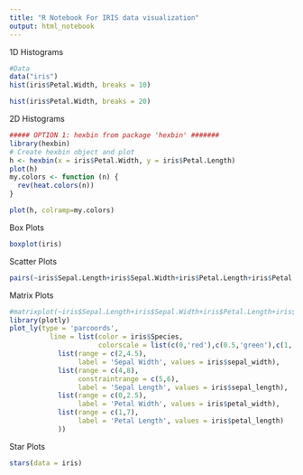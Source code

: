 ```yaml
---
title: "R Notebook For IRIS data visualization"
output: html_notebook
---
```


1D Histograms

```r
#Data
data("iris")
hist(iris$Petal.Width, breaks = 10)
```

```r
hist(iris$Petal.Width, breaks = 20)
```


2D Histograms

```r
##### OPTION 1: hexbin from package 'hexbin' #######
library(hexbin)
# Create hexbin object and plot
h <- hexbin(x = iris$Petal.Width, y = iris$Petal.Length)
plot(h)
my.colors <- function (n) {
  rev(heat.colors(n))
}

plot(h, colramp=my.colors)
```


Box Plots

```r
boxplot(iris)
```


Scatter Plots

```r
pairs(~iris$Sepal.Length+iris$Sepal.Width+iris$Petal.Length+iris$Petal.Width,data=iris)
```


Matrix Plots

```r
#matrixplot(~iris$Sepal.Length+iris$Sepal.Width+iris$Petal.Length+iris$Petal.Width,data=iris)
library(plotly)
plot_ly(type = 'parcoords',
          line = list(color = iris$Species,
                      colorscale = list(c(0,'red'),c(0.5,'green'),c(1,'blue'))), dimensions = list(
            list(range = c(2,4.5),
                 label = 'Sepal Width', values = iris$sepal_width),
            list(range = c(4,8),
                 constraintrange = c(5,6),
                 label = 'Sepal Length', values = iris$sepal_length),
            list(range = c(0,2.5),
                 label = 'Petal Width', values = iris$petal_width),
            list(range = c(1,7),
                 label = 'Petal Length', values = iris$petal_length)
            ))
```


Star Plots


```r
stars(data = iris)
```

